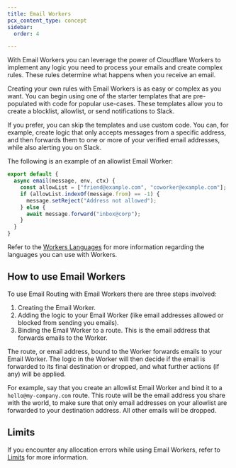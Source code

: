 ```yaml
---
title: Email Workers
pcx_content_type: concept
sidebar:
  order: 4

---
```


With Email Workers you can leverage the power of Cloudflare Workers to implement any logic you need to process your emails and create complex rules. These rules determine what happens when you receive an email.

Creating your own rules with Email Workers is as easy or complex as you want. You can begin using one of the starter templates that are pre-populated with code for popular use-cases. These templates allow you to create a blocklist, allowlist, or send notifications to Slack.

If you prefer, you can skip the templates and use custom code. You can, for example, create logic that only accepts messages from a specific address, and then forwards them to one or more of your verified email addresses, while also alerting you on Slack.

The following is an example of an allowlist Email Worker:

```js
export default {
  async email(message, env, ctx) {
    const allowList = ["friend@example.com", "coworker@example.com"];
    if (allowList.indexOf(message.from) == -1) {
      message.setReject("Address not allowed");
    } else {
      await message.forward("inbox@corp");
    }
  }
}
```

Refer to the [Workers Languages](/workers/languages/) for more information regarding the languages you can use with Workers.

## How to use Email Workers

To use Email Routing with Email Workers there are three steps involved:

1. Creating the Email Worker.
2. Adding the logic to your Email Worker (like email addresses allowed or blocked from sending you emails).
3. Binding the Email Worker to a route. This is the email address that forwards emails to the Worker.

The route, or email address, bound to the Worker forwards emails to your Email Worker. The logic in the Worker will then decide if the email is forwarded to its final destination or dropped, and what further actions (if any) will be applied.

For example, say that you create an allowlist Email Worker and bind it to a `hello@my-company.com` route. This route will be the email address you share with the world, to make sure that only email addresses on your allowlist are forwarded to your destination address. All other emails will be dropped.

## Limits

If you encounter any allocation errors while using Email Workers, refer to [Limits](/email-routing/limits/#email-workers-size-limits) for more information.
